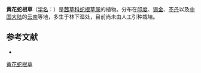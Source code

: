 {{Speciesbox
| name = 黄花蛇根草
| status = 
| status_system = 
| image =
| genus = Ophiorrhiza
| species = ochroleuca
| authority = Hook. f.
}}

'''黄花蛇根草'''（[[学名|学名]]：{{lang|la|''Ophiorrhiza ochroleuca''}}）是[[茜草科|茜草科]][[蛇根草属|蛇根草属]]的植物。分布在[[印度|印度]]、[[锡金|锡金]]、[[不丹|不丹]]以及[[中国大陆|中国大陆]]的[[云南|云南]]等地，多生于林下湿处，目前尚未由人工引种栽培。

== 参考文献 ==
<div class="references-small">
* {{cite web| url =http://www.bioinfo.cn/db05/KmzwSpecies.php?action=view&id=19870| title =黄花蛇根草| work =《中国高等植物数据库全库》| publisher =中国科学院微生物研究所| author =昆明植物研究所| accessdate =2009-02-25| deadurl =yes| archiveurl =https://web.archive.org/web/20160305095110/http://www.bioinfo.cn/db05/KmzwSpecies.php?action=view&id=19870| archivedate =2016-03-05}}
</div>
{{Taxonbar|from=Q11178369}}

[[Category:蛇根草属|黄花蛇根草]]


{{植物小作品}}